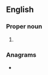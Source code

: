 ==English==

===Proper noun===
{{en-proper noun}}

# {{lb|en|US}} {{initialism of|{{w|Puerto Rico Reconstruction Administration}}|lang=en}}

===Anagrams===
* {{anagrams|en|Parr|parr}}